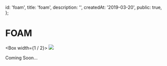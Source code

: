 
  id: 'foam',
  title: 'foam',
  description: '',
  createdAt: '2019-03-20',
  public: true,
};


# FOAM


<Box width={1 / 2}>
  <Image width={1} src="../static/images/foam-protocol.svg" />
</Box>

Coming Soon...



